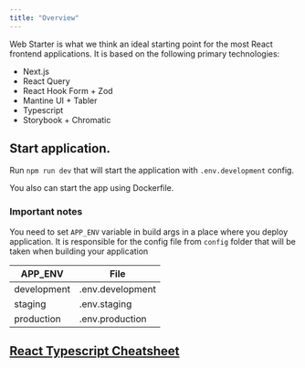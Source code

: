 ```yaml
---
title: "Overview"
---
```


Web Starter is what we think an ideal starting point for the most React frontend applications. It is based on the following primary technologies:

- Next.js
- React Query
- React Hook Form + Zod
- Mantine UI + Tabler
- Typescript
- Storybook + Chromatic

## Start application.

Run ```npm run dev``` that will start the application with ```.env.development``` config.

You also can start the app using Dockerfile.

### Important notes

You need to set ```APP_ENV``` variable in build args in a place where you deploy application.
It is responsible for the config file from ```config``` folder that will be taken when building your application

| APP_ENV       | File              |
| ------------- |-------------------|
| development   | .env.development  |
| staging       | .env.staging      |
| production    | .env.production   |

## [React Typescript Cheatsheet](https://react-typescript-cheatsheet.netlify.app/docs/basic/setup/)